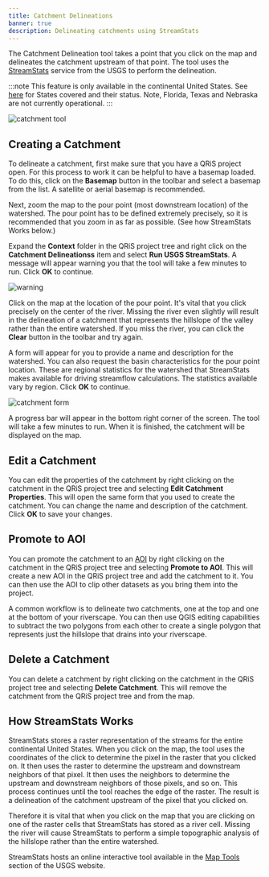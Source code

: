 ```yaml
---
title: Catchment Delineations
banner: true
description: Delineating catchments using StreamStats 
---
```


The Catchment Delineation tool takes a point that you click on the map and delineates the catchment upstream of that point. The tool uses the [StreamStats](https://streamstats.usgs.gov/ss/) service from the USGS to perform the delineation.

:::note
This feature is only available in the continental United States. See [here](https://www.usgs.gov/media/images/streamstats-status-map) for States covered and their status. Note, Florida, Texas and Nebraska are not currently operational.
:::

![catchment tool](/images/software-help/watershed-catchments/watershed-catchment-overview.png)

## Creating a Catchment

To delineate a catchment, first make sure that you have a QRiS project open. For this process to work it can be helpful to have a basemap loaded. To do this, click on the **Basemap** button in the toolbar and select a basemap from the list. A satellite or aerial basemap is recommended.

Next, zoom the map to the pour point (most downstream location) of the watershed. The pour point has to be defined extremely precisely, so it is recommended that you zoom in as far as possible. (See how StreamStats Works below.)

Expand the **Context** folder in the QRiS project tree and right click on the **Catchment Delineationss** item and select **Run USGS StreamStats**. A message will appear warning you that the tool will take a few minutes to run. Click **OK** to continue.

![warning](/images/software-help/watershed-catchments/watershed-catchment-warning.png)

Click on the map at the location of the pour point. It's vital that you click precisely on the center of the river. Missing the river even slightly will result in the delineation of a catchment that represents the hillslope of the valley rather than the entire watershed. If you miss the river, you can click the **Clear** button in the toolbar and try again.

A form will appear for you to provide a name and description for the watershed. You can also request the basin characteristics for the pour point location. These are regional statistics for the watershed that StreamStats makes available for driving streamflow calculations. The statistics available vary by region. Click **OK** to continue.

![catchment form](/images/software-help/watershed-catchments/watershed-catchment.png)

A progress bar will appear in the bottom right corner of the screen. The tool will take a few minutes to run. When it is finished, the catchment will be displayed on the map.

## Edit a Catchment

You can edit the properties of the catchment by right clicking on the catchment in the QRiS project tree and selecting **Edit Catchment Properties**. This will open the same form that you used to create the catchment. You can change the name and description of the catchment. Click **OK** to save your changes.

## Promote to AOI

You can promote the catchment to an [AOI](/software-help/aoi) by right clicking on the catchment in the QRiS project tree and selecting **Promote to AOI**. This will create a new AOI in the QRiS project tree and add the catchment to it. You can then use the AOI to clip other datasets as you bring them into the project.

A common workflow is to delineate two catchments, one at the top and one at the bottom of your riverscape. You can then use QGIS editing capabilities to subtract the two polygons from each other to create a single polygon that represents just the hillslope that drains into your riverscape.

## Delete a Catchment

You can delete a catchment by right clicking on the catchment in the QRiS project tree and selecting **Delete Catchment**. This will remove the catchment from the QRiS project tree and from the map.

## How StreamStats Works

StreamStats stores a raster representation of the streams for the entire continental United States. When you click on the map, the tool uses the coordinates of the click to determine the pixel in the raster that you clicked on. It then uses the raster to determine the upstream and downstream neighbors of that pixel. It then uses the neighbors to determine the upstream and downstream neighbors of those pixels, and so on. This process continues until the tool reaches the edge of the raster. The result is a delineation of the catchment upstream of the pixel that you clicked on.

Therefore it is vital that when you click on the map that you are clicking on one of the raster cells that StreamStats has stored as a river cell. Missing the river will cause StreamStats to perform a simple topographic analysis of the hillslope rather than the entire watershed.

StreamStats hosts an online interactive tool available in the [Map Tools](https://www.usgs.gov/streamstats) section of the USGS website.
